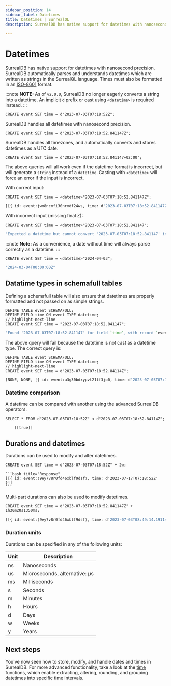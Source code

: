 ```yaml
---
sidebar_position: 14
sidebar_label: Datetimes
title: Datetimes | SurrealQL
description: SurrealDB has native support for datetimes with nanosecond precision. SurrealDB is able to parse datetimes from strings.

---
```


# Datetimes

SurrealDB has native support for datetimes with nanosecond precision. SurrealDB automatically parses and understands datetimes which are written as strings in the SurrealQL language. Times must also be formatted in an [ISO-8601](https://en.wikipedia.org/wiki/ISO_8601) format.

:::note
__NOTE:__ As of `v2.0.0`, SurrealDB no longer eagerly converts a string into a datetime. An implicit `d` prefix or cast using `<datetime>` is required instead.
:::

```surql
CREATE event SET time = d"2023-07-03T07:18:52Z";
```
SurrealDB handles all datetimes with nanosecond precision.

```surql
CREATE event SET time = d"2023-07-03T07:18:52.841147Z";
```

SurrealDB handles all timezones, and automatically converts and stores datetimes as a UTC date.

```surql
CREATE event SET time = d"2023-07-03T07:18:52.841147+02:00";
```

The above queries will all work even if the datetime format is incorrect, but will generate a `string` instead of a `datetime`. Casting with `<datetime>` will force an error if the input is incorrect.

With correct input:

```surql
CREATE event SET time = <datetime>"2023-07-03T07:18:52.841147Z";
```

```bash title="Response"
[[{ id: event:jwm8ncmfi30nrxdf24ws, time: d'2023-07-03T07:18:52.841147Z' }]]
```

With incorrect input (missing final Z):

```surql
CREATE event SET time = <datetime>"2023-07-03T07:18:52.841147";
```

```bash title="Response"
"Expected a datetime but cannot convert '2023-07-03T07:18:52.841147' into a datetime"
```

:::note
__Note:__ As a convenience, a date without time will always parse correctly as a datetime.
:::

```surql
CREATE event SET time = <datetime>"2024-04-03";
```

```bash title="Response"
"2024-03-04T00:00:00Z"
```

## Datatime types in schemafull tables

Defining a schemafull table will also ensure that datetimes are properly formatted and not passed on as simple strings.

```surql
DEFINE TABLE event SCHEMAFULL;
DEFINE FIELD time ON event TYPE datetime;
// highlight-next-line
CREATE event SET time = "2023-07-03T07:18:52.841147";
```

```bash title="Response"
"Found '2023-07-03T07:18:52.841147' for field `time`, with record `event:l4q1s7hermg9yoemkqrp`, but expected a datetime"
```

The above query will fail because the datetime is not cast as a datetime type. The correct query is:

```surql
DEFINE TABLE event SCHEMAFULL;
DEFINE FIELD time ON event TYPE datetime;
// highlight-next-line
CREATE event SET time = d"2023-07-03T07:18:52.84114Z";
```

```bash title="Response"
[NONE, NONE, [{ id: event:a3g30bdxypvt21tf3jo0, time: d'2023-07-03T07:18:52.841140Z' }]]
```

### Datetime comparison
A datetime can be compared with another using the advanced SurrealDB operators.

```surql
SELECT * FROM d"2023-07-03T07:18:52Z" < d"2023-07-03T07:18:52.84114Z";
```
    
```bash title="Response"
    [[true]]
```

## Durations and datetimes

Durations can be used to modify and alter datetimes.

```surql
CREATE event SET time = d"2023-07-03T07:18:52Z" + 2w;
```
    
    ```bash title="Response"
    [[{ id: event:⟨9ey7v8r0fd46xblf9dsf⟩, time: d'2023-07-17T07:18:52Z' }]] 
    ```

Multi-part durations can also be used to modify datetimes.

```surql
CREATE event SET time = d"2023-07-03T07:18:52.841147Z" + 1h30m20s1350ms;
```

```bash title="Response"
[[{ id: event:⟨9ey7v8r0fd46xblf9dsf⟩, time: d'2023-07-03T08:49:14.191147Z' }]]
```

### Duration units

Durations can be specified in any of the following units:

<table>
    <thead>
    <tr>
        <th scope="col">Unit</th>
        <th scope="col">Description</th>
    </tr>
    </thead>
    <tbody>
        <tr>
            <td scope="row" data-label="Type">ns</td>
            <td scope="row" data-label="Description">Nanoseconds</td>
        </tr>
        <tr>
            <td scope="row" data-label="Type">us</td>
            <td scope="row" data-label="Description">Microseconds, alternative: µs</td>
        </tr>
        <tr>
            <td scope="row" data-label="Type">ms</td>
            <td scope="row" data-label="Description">Milliseconds</td>
        </tr>
        <tr>
            <td scope="row" data-label="Type">s</td>
            <td scope="row" data-label="Description">Seconds</td>
        </tr>
        <tr>
            <td scope="row" data-label="Type">m</td>
            <td scope="row" data-label="Description">Minutes</td>
        </tr>
        <tr>
            <td scope="row" data-label="Type">h</td>
            <td scope="row" data-label="Description">Hours</td>
        </tr>
        <tr>
            <td scope="row" data-label="Type">d</td>
            <td scope="row" data-label="Description">Days</td>
        </tr>
        <tr>
            <td scope="row" data-label="Type">w</td>
            <td scope="row" data-label="Description">Weeks</td>
        </tr>
        <tr>
            <td scope="row" data-label="Type">y</td>
            <td scope="row" data-label="Description">Years</td>
        </tr>
    </tbody>
</table>

## Next steps
You've now seen how to store, modify, and handle dates and times in SurrealDB. For more advanced functionality, take a look at the [time](/docs/surrealql/functions/database/time) functions, which enable extracting, altering, rounding, and grouping datetimes into specific time intervals.